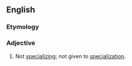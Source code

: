 ==English==

===Etymology===
{{prefix|en|non|specializing}}

===Adjective===
{{en-adj|-}}

# Not [[specializing]]; not given to [[specialization]].